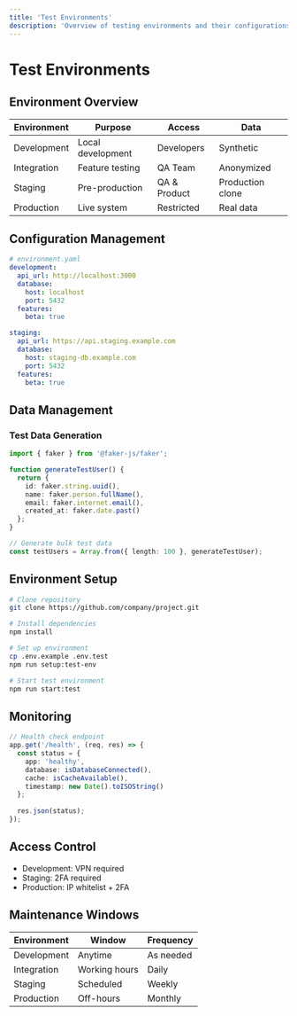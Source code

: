 ```yaml
---
title: 'Test Environments'
description: 'Overview of testing environments and their configurations'
---
```


# Test Environments

## Environment Overview

| Environment | Purpose | Access | Data |
|------------|---------|--------|------|
| Development | Local development | Developers | Synthetic |
| Integration | Feature testing | QA Team | Anonymized |
| Staging | Pre-production | QA & Product | Production clone |
| Production | Live system | Restricted | Real data |

## Configuration Management

```yaml
# environment.yaml
development:
  api_url: http://localhost:3000
  database:
    host: localhost
    port: 5432
  features:
    beta: true

staging:
  api_url: https://api.staging.example.com
  database:
    host: staging-db.example.com
    port: 5432
  features:
    beta: true
```

## Data Management

### Test Data Generation

```typescript
import { faker } from '@faker-js/faker';

function generateTestUser() {
  return {
    id: faker.string.uuid(),
    name: faker.person.fullName(),
    email: faker.internet.email(),
    created_at: faker.date.past()
  };
}

// Generate bulk test data
const testUsers = Array.from({ length: 100 }, generateTestUser);
```

## Environment Setup

```bash
# Clone repository
git clone https://github.com/company/project.git

# Install dependencies
npm install

# Set up environment
cp .env.example .env.test
npm run setup:test-env

# Start test environment
npm run start:test
```

## Monitoring

```typescript
// Health check endpoint
app.get('/health', (req, res) => {
  const status = {
    app: 'healthy',
    database: isDatabaseConnected(),
    cache: isCacheAvailable(),
    timestamp: new Date().toISOString()
  };
  
  res.json(status);
});
```

## Access Control

- Development: VPN required
- Staging: 2FA required
- Production: IP whitelist + 2FA

## Maintenance Windows

| Environment | Window | Frequency |
|------------|---------|-----------|
| Development | Anytime | As needed |
| Integration | Working hours | Daily |
| Staging | Scheduled | Weekly |
| Production | Off-hours | Monthly | 